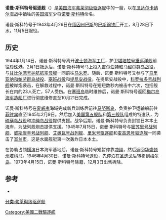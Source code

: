 {{軍艦模板|名稱=诺曼·斯科特 [[File:Flag_of_the_United_States.svg|30px]]<br /><small>{{lang|en|USS Norman Scott (DD-690)}}</small>|名稱2=|圖片=[[File:USS_Norman_Scott_(DD-690)_at_sea_in_October_1945.jpg|300px]]|照片說明=从冲绳启程回国的诺曼·斯科特号驱逐舰，1945年10月。|圖片2=|照片說明2=|擁有國={{Flag|US}}|艦種=[[驱逐舰|驱逐舰]]|艦級=[[佛萊契爾級驅逐艦|弗莱彻级驱逐舰]]|製造=[[巴斯钢铁厂|巴斯钢铁厂]]|動工=1943年4月26日|下水=1943年8月28日|服役=1943年11月5日|結局=1973年12月出售解体|除籍=1973年4月15日|基準=2,050吨|滿載=2,924吨|長度={{convert|376.4|ft|m|abbr=off}}|闊度={{convert|39.6|ft|m|abbr=off}}|型深=|吃水={{convert|5.3|m|ft|abbr=off}}|燃料=[[重油|重油]]492吨|極速={{convert|38|kn|km/h|lk=in|0}}|鍋爐={{Link-en|巴布科克威尔科克斯|Babcock & Wilcox}}高压锅炉|引擎=[[通用电气|通用电气]][[蒸汽渦輪發動機|蒸汽渦輪發動機]]，2轴推进|出力={{convert|60,000|shp|kW|lk=in}}|續航=6500海里@15节|乘員=329人|裝甲=舷侧：{{convert|0.75|in|mm|abbr=off}}<br />甲板：{{convert|0.5|in|mm|abbr=off}}|裝備=5座单装{{Link-en|5英寸38倍径 Mk 30主炮|5"/38 caliber gun}}<br />5座双联装[[波佛斯40公釐高射砲|博福斯40毫米高射炮]]<br />7门[[厄利孔20毫米机炮|厄利孔20毫米机炮]]<br />2座5联装{{convert|21|in|mm|abbr=off}}[[魚雷發射管|魚雷發射管]]，使用[[Mark15型鱼雷|Mk 15型鱼雷]]<br />6座[[深水炸弹|深水炸弹]]发射器<br />2条[[深水炸弹|深水炸弹]]投轨|偵搜設備=SG雷达<br />Mk 12火控雷达<br />Mk 22测高雷达}}
'''诺曼·斯科特号驱逐舰'''（'''{{lang-en|USS Norman Scott (DD-690)}}'''）是[[美国海军|美国海军]][[佛萊契爾級驅逐艦|弗莱彻级驱逐舰]]中的一艘，以在[[瓜达尔卡纳尔海战|瓜达尔卡纳尔海战]]中牺牲的[[美国海军|美国海军]]少将[[诺曼·斯科特|诺曼·斯科特]]命名。

诺曼·斯科特号于1943年4月26日在[[缅因州|缅因州]][[巴斯_(缅因州)|巴斯]]的[[巴斯钢铁厂|巴斯钢铁厂]]开工，8月28日下水，11月5日服役。

==历史==
1944年1月14日，诺曼·斯科特号离开[[波士顿海军工厂|波士顿海军工厂]]，护卫[[堪培拉号重巡洋舰_(CA-70)|堪培拉号重巡洋舰]]前往[[珍珠港|珍珠港]]。2月1日抵达后，诺曼·斯科特号马上投入[[吉尔伯特和马绍尔群岛战役|吉尔伯特和马绍尔群岛战役]]，与[[甘比尔湾号护航航空母舰_(CVE-73)|甘比尔湾号护航航空母舰]]一同前往[[马朱罗|马朱罗]]。随后，诺曼·斯科特号又参与了[[马里亚纳和帕劳群岛战役|马里亚纳和帕劳群岛战役]]、[[塞班战役|塞班战役]]和[[提尼安战役|提尼安战役]]。在提尼安战役中，[[科罗拉多号战列舰_(BB-45)|科罗拉多号战列舰]]被岸炮袭击，在解救过程中，诺曼·斯科特号在短短数秒内被击中六次，包括舰长在内的23人死亡，57人受伤。在[[塞班岛|塞班岛]]临时维修后，诺曼·斯科特号返回[[梅尔岛海军造船厂|梅尔岛海军造船厂]]进行彻底维修直至10月21日完成。

诺曼·斯科特号在[[夏威夷|夏威夷]]海域完成新兵训练后前往[[马努斯岛|马努斯岛]]，负责护卫运输船前往[[菲律宾|菲律宾]]直至1945年2月9日。然后加入[[美国第五舰队|美国第五舰队]]和[[美国第三舰队|第三舰队]]组成的特遣队，为[[硫磺岛战役|硫磺岛战役]]和[[冲绳岛战役|冲绳岛战役]]提供支援。战争后期，诺曼·斯科特号负责封锁日本本土海岸，为战列舰炮击提供支援。1945年7月15日，诺曼·斯科特号与[[密苏里号战列舰_(BB-63)|密苏里号战列舰]]、[[威斯康辛号战列舰_(BB-64)|威斯康辛号战列舰]]、[[艾奥瓦号战列舰_(BB-61)|艾奥瓦号战列舰]]、[[里米号驱逐舰_(DD-688)|里米号驱逐舰]]和[[麦高恩号驱逐舰_(DD-678)|麦高恩号驱逐舰]]一同袭击了[[室兰市|室兰市]]，这是水面舰艇第一次轰炸日本本土。

在协助占领[[横滨|横滨]]日本海军基地后，诺曼·斯科特号短暂停靠[[冲绳|冲绳]]，然后返回[[华盛顿州|华盛顿州]][[塔科马_(华盛顿州)|塔科马]]。1946年4月30日，诺曼·斯科特号退役，先停泊在[[圣迭戈_(加利福尼亚州)|圣迭戈]]后转移到[[梅尔岛|梅尔岛]]。1973年4月15日，诺曼·斯科特号除籍，12月3日出售拆除。

==参考==
*{{DANFS|http://history.navy.mil/danfs/n6/norman_scott.htm}}

{{佛萊契爾級驅逐艦|state=autocollapse}}
[[Category:美國二戰驅逐艦|Category:美國二戰驅逐艦]]
[[分类:弗莱彻级驱逐舰|分类:弗莱彻级驱逐舰]]